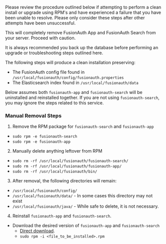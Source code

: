 
Please review the procedure outlined below if attempting to perform a clean install or upgrade using RPM's and have experienced a failure that you have been unable to resolve. Please only consider these steps after other attempts have been unsuccessful.

<Aside type="caution">
This will completely remove FusionAuth App and FusionAuth Search from your server. Proceed with caution.

It is always recommended you back up the database before performing an upgrade or troubleshooting steps outlined here.
</Aside>

The following steps will produce a clean installation preserving:

- The FusionAuth config file found in `/usr/local/fusionauth/config/fusionauth.properties`
- The Elasticsearch index found in `/usr/local/fusionauth/data`

Below assumes both `fusionauth-app` and `fusionauth-search` will be uninstalled and reinstalled together. If you are not using `fusionauth-search`, you may ignore the steps related to this service.

### Manual Removal Steps

1. Remove the RPM package for `fusionauth-search` and `fusionauth-app`
* `sudo rpm -e fusionauth-search`
* `sudo rpm -e fusionauth-app`

2. Manually delete anything leftover from RPM
* `sudo rm -rf /usr/local/fusionauth/fusionauth-search/`
* `sudo rm -rf /usr/local/fusionauth/fusionauth-app/`
* `sudo rm -rf /usr/local/fusionauth/bin/`

3. After removal, the following directories will remain:
* `/usr/local/fusionauth/config/`
* `/usr/local/fusionauth/data/` - In some cases this directory may not exist
* `/usr/local/fusionauth/java/` - While safe to delete, it is not necessary.

4. Reinstall `fusionauth-app` and `fusionauth-search`.
* Download the desired version of `fusionauth-app` and `fusionauth-search`
  * [Direct download](/direct-download).
  * `sudo rpm -i <file_to_be_installed>.rpm`

